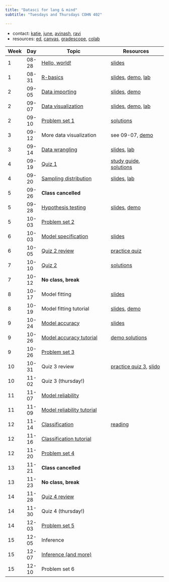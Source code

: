 ```yaml
---
title: "Datasci for lang & mind"
subtitle: "Tuesdays and Thursdays COHN 402"

---
```

 <!-- resources:  -->

- contact: [katie](mailto:kschuler@sas.upenn.edu), [june](mailto:yjchoe@sas.upenn.edu), [avinash](mailto:amgoss@sas.upenn.edu), [ravi](mailto:raviarya@sas.upenn.edu)
- resources: [ed](https://edstem.org/us/courses/41903/discussion/), [canvas](https://canvas.upenn.edu/courses/1736107), [gradescope](https://www.gradescope.com/courses/561597), [colab](https://colab.research.google.com/#create=true&language=r)


Week | Day | Topic | Resources |
|- |-|-----|----|
| 1 | 08-28 | [Hello, world!](notes/hello-world.qmd) | [slides](/slides/hello-world.qmd)|  
| 1 | 08-31 | [R-basics](/notes/r-basics.qmd)  | [slides](/slides/r-basics.qmd), [demo](https://colab.research.google.com/drive/1WjgmOFe5yg6ylrjZd2aoqX1W_rrCXTz9?usp=sharing), [lab](labs/lab-01.qmd)| 
| 2 | 09-05 |  [Data importing](/notes//data-importing.qmd)  | [slides](/slides/data-importing.qmd), [demo](https://colab.research.google.com/drive/1xHEa4cT99JO5Bnh3RroMphCyt3DLjpxT?usp=sharing)| 
| 2 | 09-07 |   [Data visualization](/notes/data-visualization.qmd) | [slides](/slides/data-visualization.qmd), [demo](https://colab.research.google.com/drive/1B3VInRhxnq4rL5RPlW4CnNDpWUeo0KS2?usp=sharing), [lab](/labs/lab-02.qmd) |
| 2 | 09-10 |   [Problem set 1](/psets/problem-set-01.qmd) | [solutions](https://colab.research.google.com/drive/1SE3nfYFeY3hvWVjmn2fNYtzNCVaaTQLM?usp=sharing) |
|  3 | 09-12 |   More data visualization | see 09-07, [demo](https://colab.research.google.com/drive/1_gPlVNnI_SnTG3gL0YcLXEirCPKuyrfx?usp=sharing) |
|  3 | 09-14 |  [Data wrangling](/notes/data-wrangling.qmd) | [slides](/slides/data-wrangling.qmd), [lab](/labs/lab-03.qmd) | 
|  4 | 09-19 |  [Quiz 1](/quizzes/quiz-01.qmd) | [study guide](/quizzes/quiz-study-guide.qmd), [solutions](/quizzes/quiz-01-solutions.qmd) |
| 4 | 09-20 |  [Sampling distribution](/notes/sampling-distribution.qmd) | [slides](/slides/sampling-distribution.qmd), [lab](/labs/lab-04.qmd) | 
|  5 | 09-26 | **Class cancelled** |  | 
|  5 | 09-28 |  [Hypothesis testing](/notes/hypothesis-testing.qmd) | [slides](/slides/hypothesis-testing.qmd), [demo](https://colab.research.google.com/drive/1x9vpKr2zqnDEzsMnBfQvU2h5h_X5kzN_) | 
| 5 | 10-03 |  [Problem set 2](/psets/problem-set-02.qmd) || 
| 6 | 10-03 |  [Model specification](/notes/model-specification.qmd) | [slides](/slides/model-specification.qmd) | 
| 6 | 10-05 |  [Quiz 2 review](https://colab.research.google.com/drive/1TwLVKtgUzVV09qnky_9YAAUOlDNArXno?usp=sharing) | [practice quiz](/labs/lab-051.qmd)| 
| 7 | 10-10 |  [Quiz 2](/quizzes/quiz-02.qmd) | [solutions](/quizzes/quiz-02-solutions.qmd) | 
| 7 | 10-12 |  **No class, break** | | 
| 8 | 10-17 |  Model fitting | [slides](/slides/model-fitting.qmd) | 
| 8 | 10-19 |  Model fitting tutorial | [slides](/slides/model-fitting-R.qmd), [demo](https://colab.research.google.com/drive/1ZUUbscTuTC5uj_DNxZYy7-R3o71msMG0?usp=sharing) | 
| 9 | 10-24 | [Model accuracy](/notes/model-accuracy.qmd) | [slides](/slides/model-accuracy.qmd) | 
| 9 | 10-26 |  [Model accuracy tutorial](https://colab.research.google.com/drive/10bTZpdhEYh1xYlXUnv76VJIXRAgODK7q?usp=sharing) | [demo solutions](https://colab.research.google.com/drive/1mk_d6pWPwbgcrHgAfHETghsJi1K9KS5k?usp=sharing) | 
| 9 | 10-26 | [Problem set 3](/psets/problem-set-03.qmd) | | 
| 10 | 10-31 | Quiz 3 review | [practice quiz 3](/labs/lab-07.qmd), [slido](https://app.sli.do/event/mULhVrupEurtJD8dGKwqE1) | 
| 10 | 11-02 |  Quiz 3 (thursday!) | | 
| 11 | 11-07 | [Model reliability](/slides/model-reliability.qmd) | | 
| 11 | 11-09 |  [Model reliability tutorial](https://docs.google.com/presentation/d/1q-6lQnfcA9LfLysMc5A7U6-g4aFDKRrmVoLh8X08S-4/edit?usp=sharing) | | 
| 12 | 11-14 |  [Classification](https://docs.google.com/presentation/d/1NgfcytvWWOyobq0yE-56XFPvI2-IiBiLVQLAxLC7g1Y/edit?usp=sharing) | [reading](http://www.feat.engineering/important-concepts) | 
| 12 | 11-16 |  [Classification tutorial](https://docs.google.com/presentation/d/1Bu1OMc_ivGDWEOi2hA5eZTB8HJsJtIiU6FraIJDeEK4/edit?usp=sharing) | | 
| 12 | 11-20 | [Problem set 4](/psets/problem-set-04.qmd) | | 
| 13 | 11-21 |  **Class cancelled** | | 
| 13 | 11-23 |  **No class, break** | | 
| 14 | 11-28 | [Quiz 4 review](/labs/lab-08.qmd) | | 
| 14 | 11-30 | Quiz 4 (thursday!) | | 
| 14 | 12-03 | [Problem set 5](/psets/problem-set-05.qmd) | | 
| 15 | 12-05 | Inference | | 
| 15 | 12-07 | [Inference (and more)](https://docs.google.com/presentation/d/1ChPMvUpOhJRwIhrlTDD75pqL-rcschMxIbKniJbaqdQ/edit?usp=sharing) | | 
| 15 | 12-10 | Problem set 6 | | 

